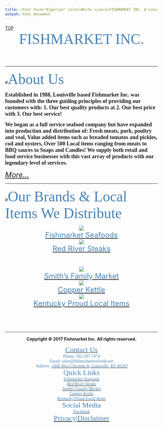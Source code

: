 ```yaml
---
title: <font face="Algerian" color=White size=1>FISHMARKET INC. @ Louisville, KY</font>
output: html_document
---
```


<div id="backtop"><a href="#">TOP</a></div>
<center><font face="Algerian" color=SteelBlue size=7>FISHMARKET INC.</font></center>
<br>
<br>

---

#<font face="Brush Script MT" color=SteelBlue size=7>About Us</font>

<font face="Times New Roman" size=4><b>
Established in 1988, Louisville based Fishmarket Inc. was founded with the three guiding principles of providing our customers with: 1. Our best quality products at 2. Our best price with 3. Our best service!

We began as a full service seafood company but have expanded into production and distribution of: Fresh meats, pork, poultry and veal, Value added items such as breaded tomatos and pickles, cod and oysters, Over 500 Local items ranging from meats to BBQ sauces to Soaps and Candles! We supply both retail and food service businesses with this vast array of products with our legendary level of services.
</b></font>

<font size=5>[*More...*](About.html)</font>

---

#<font face="Brush Script MT" color=SteelBlue size=7>Our Brands & Local Items We Distribute</font>

<center>

<div class="box">
<a href="Brand_FishmarketSeafoods.html">![](https://raw.githubusercontent.com/HarryLu95/Fish-Market-Website/master/Logo_Fishmarket_Seafoods.jpg)</a>
<center><font size=5>[<font color=SteelBlue>Fishmarket Seafoods</font>](Brand_FishmarketSeafoods.html)</font></center>
</div>

<div class="box">
<a href="Brand_RedRiverSteaks.html">![](https://raw.githubusercontent.com/HarryLu95/Fish-Market-Website/master/Logo_Red_River_Steaks.jpg)</a>
<br>
<center><font size=5>[<font color=SteelBlue>Red River Steaks</font>](Brand_RedRiverSteaks.html)</font></center>
<br>
</div>

<div class="box">
<a href="Brand_SmithFamilyMarket.html">![](https://raw.githubusercontent.com/HarryLu95/Fish-Market-Website/master/Logo_Smiths_Family_Market.png)</a>
<br>
<center><font size=5>[<font color=SteelBlue>Smith's Family Market</font>](Brand_SmithFamilyMarket.html)</font></center>
</div>

<div class="box">
<a href="Brand_CopperKettle.html">![](https://raw.githubusercontent.com/HarryLu95/Fish-Market-Website/master/Logo_Copper_Kettle.jpg)</a>
<center><font size=5>[<font color=SteelBlue>Copper Kettle</font>](Brand_CopperKettle.html)</font></center>
</div>

<div class="box">
<a href="Brand_KentuckyProud.html">![](https://raw.githubusercontent.com/HarryLu95/Fishmarket-Website/master/Logo_Kentucky_Proud.jpg)</a>
<center><font size=5>[<font color=SteelBlue>Kentucky Proud Local Items</font>](Brand_KentuckyProud.html)</font></center>
</div>

</center>

<br>
<br>
<br>

---

<footer>

<center>**Copyright &copy; 2017 Fishmarket Inc. All rights reserved.**</center>

<font face="Calibri" color=SteelBlue>

<div class="footer_contact"><center>
[<font color=SteelBlue size=5>Contact Us</font>](Contact.html)  
Phone: 502-587-7474  
Email: sales@fishmarketseafoods.net  
Address: [<font color=SteelBlue>*1406 West Chestnut St, Louisville, KY 40203*</font>](https://www.google.com/maps/place/1406+W+Chestnut+St,+Louisville,+KY+40203)
</center></div>

<div class="footer_quicklink"><center>
<font color=SteelBlue size=5>Quick Links</font>  
[<font color=SteelBlue>*Fishmarket Seafoods*</font>](Brand_FishmarketSeafoods.html)  
[<font color=SteelBlue>*Red River Steaks*</font>](Brand_RedRiverSteaks.html)  
[<font color=SteelBlue>*Smith's Family Market*</font>](Brand_SmithFamilyMarket.html)  
[<font color=SteelBlue>*Copper Kettle*</font>](Brand_CopperKettle.html)  
[<font color=SteelBlue>*Kentucky Proud Local Items*</font>](Brand_KentuckyProud.html)
</center></div>

<div class="footer_social_privacy"><center>
<font color=SteelBlue size=5>Social Media</font>  
<i class="fa fa-facebook-official" aria-hidden="true"> [<font color=SteelBlue>Facebook</font>](https://www.facebook.com/FishmarketInc/)</i>  
<font color=SteelBlue size=5>[<font color=SteelBlue>Privacy</font>](Privacy.html)|[<font color=SteelBlue>Disclaimer</font>](Disclaimer.html)</font>
</center></div>

</font>

</footer>